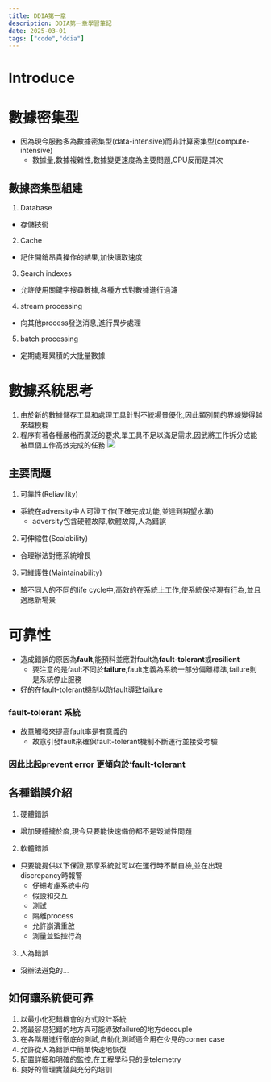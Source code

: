 ```yaml
---
title: DDIA第一章
description: DDIA第一章學習筆記
date: 2025-03-01
tags: ["code","ddia"]
---
```



# Introduce

# 數據密集型
- 因為現今服務多為數據密集型(data-intensive)而非計算密集型(compute-intensive)
  - 數據量,數據複雜性,數據變更速度為主要問題,CPU反而是其次

## 數據密集型組建
1. Database
  - 存儲技術
2. Cache
  - 記住開銷昂貴操作的結果,加快讀取速度
3. Search indexes
  - 允許使用關鍵字搜尋數據,各種方式對數據進行過濾
4. stream processing
  - 向其他process發送消息,進行異步處理
5. batch processing
  - 定期處理累積的大批量數據

# 數據系統思考
1. 由於新的數據儲存工具和處理工具針對不統場景優化,因此類別間的界線變得越來越模糊
2. 程序有著各種嚴格而廣泛的要求,單工具不足以滿足需求,因武將工作拆分成能被單個工作高效完成的任務
![](../../public/ddia1.png)

## 主要問題
1. 可靠性(Reliavility)
  - 系統在adversity中人可證工作(正確完成功能,並達到期望水準)
    - adversity包含硬體故障,軟體故障,人為錯誤
2. 可伸縮性(Scalability)
  - 合理辦法對應系統增長
3. 可維護性(Maintainability)
  - 驗不同人的不同的life cycle中,高效的在系統上工作,使系統保持現有行為,並且適應新場景

# 可靠性
- 造成錯誤的原因為**fault**,能預料並應對fault為**fault-tolerant**或**resilient**
  - 要注意的是fault不同於**failure**,fault定義為系統一部分偏離標準,failure則是系統停止服務
- 好的在fault-tolerant機制以防fault導致failure

### fault-tolerant 系統
- 故意觸發來提高fault率是有意義的
  - 故意引發fault來確保fault-tolerant機制不斷運行並接受考驗
### 因此比起prevent error 更傾向於‘fault-tolerant

## 各種錯誤介紹
1. 硬體錯誤
  - 增加硬體攏於度,現今只要能快速備份都不是毀滅性問題
2. 軟體錯誤
  - 只要能提供以下保證,那摩系統就可以在運行時不斷自檢,並在出現discrepancy時報警
    - 仔細考慮系統中的
    - 假設和交互
    - 測試
    - 隔離process
    - 允許崩潰重啟
    - 測量並監控行為
3. 人為錯誤
  - 沒辦法避免的...
## 如何讓系統便可靠
1. 以最小化犯錯機會的方式設計系統
2. 將最容易犯錯的地方與可能導致failure的地方decouple
3. 在各階層進行徹底的測試,自動化測試適合用在少見的corner case
4. 允許從人為錯誤中簡單快速地恢復
5. 配置詳細和明確的監控,在工程學科只的是telemetry
6. 良好的管理實踐與充分的培訓
